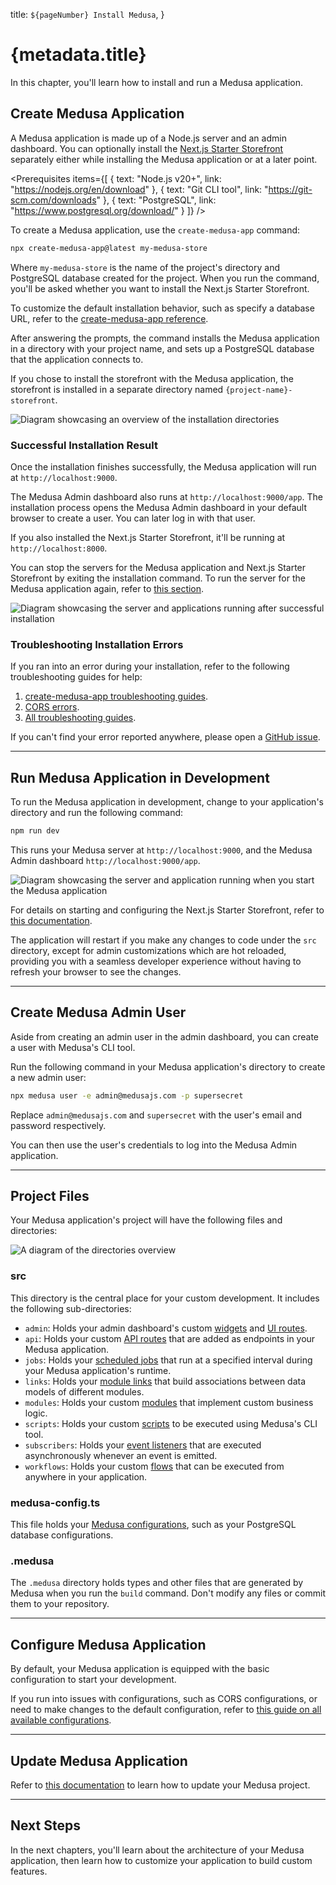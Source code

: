 
  title: `${pageNumber} Install Medusa`,
}

# {metadata.title}

In this chapter, you'll learn how to install and run a Medusa application.

## Create Medusa Application

A Medusa application is made up of a Node.js server and an admin dashboard. You can optionally install the [Next.js Starter Storefront](!resources!/nextjs-starter) separately either while installing the Medusa application or at a later point.

<Prerequisites items={[
  {
    text: "Node.js v20+",
    link: "https://nodejs.org/en/download"
  },
  {
    text: "Git CLI tool",
    link: "https://git-scm.com/downloads"
  },
  {
    text: "PostgreSQL",
    link: "https://www.postgresql.org/download/"
  }
]} />

To create a Medusa application, use the `create-medusa-app` command:

```bash
npx create-medusa-app@latest my-medusa-store
```

Where `my-medusa-store` is the name of the project's directory and PostgreSQL database created for the project. When you run the command, you'll be asked whether you want to install the Next.js Starter Storefront.

<Note>

To customize the default installation behavior, such as specify a database URL, refer to the [create-medusa-app reference](!resources!/create-medusa-app).

</Note>

After answering the prompts, the command installs the Medusa application in a directory with your project name, and sets up a PostgreSQL database that the application connects to.

If you chose to install the storefront with the Medusa application, the storefront is installed in a separate directory named `{project-name}-storefront`.

![Diagram showcasing an overview of the installation directories](https://res.cloudinary.com/dza7lstvk/image/upload/v1745856132/Medusa%20Resources/installation-dirs_x8jux4.jpg)

### Successful Installation Result

Once the installation finishes successfully, the Medusa application will run at `http://localhost:9000`.

The Medusa Admin dashboard also runs at `http://localhost:9000/app`. The installation process opens the Medusa Admin dashboard in your default browser to create a user. You can later log in with that user.

If you also installed the Next.js Starter Storefront, it'll be running at `http://localhost:8000`.

You can stop the servers for the Medusa application and Next.js Starter Storefront by exiting the installation command. To run the server for the Medusa application again, refer to [this section](#run-medusa-application-in-development).

![Diagram showcasing the server and applications running after successful installation](https://res.cloudinary.com/dza7lstvk/image/upload/v1745856706/Medusa%20Resources/success-overview_bj4pbt.jpg)

### Troubleshooting Installation Errors

If you ran into an error during your installation, refer to the following troubleshooting guides for help:

1. [create-medusa-app troubleshooting guides](!resources!/troubleshooting/create-medusa-app-errors).
2. [CORS errors](!resources!/troubleshooting/cors-errors).
3. [All troubleshooting guides](!resources!/troubleshooting).

If you can't find your error reported anywhere, please open a [GitHub issue](https://github.com/medusajs/medusa/issues/new/choose).

<Feedback
  question="Did you install Medusa successfully?"
  negativeQuestion="What errors or issues did you run into?"
  showDottedSeparator={false}
  positiveBtn="Yes"
  negativeBtn="No"
/>

---

## Run Medusa Application in Development

To run the Medusa application in development, change to your application's directory and run the following command:

```bash npm2yarn
npm run dev
```

This runs your Medusa server at `http://localhost:9000`, and the Medusa Admin dashboard `http://localhost:9000/app`.

![Diagram showcasing the server and application running when you start the Medusa application](https://res.cloudinary.com/dza7lstvk/image/upload/v1745856966/Medusa%20Resources/start-overview_aetplx.jpg)

<Note title="Tip">

For details on starting and configuring the Next.js Starter Storefront, refer to [this documentation](!resources!/nextjs-starter).

</Note>

The application will restart if you make any changes to code under the `src` directory, except for admin customizations which are hot reloaded, providing you with a seamless developer experience without having to refresh your browser to see the changes.

---

## Create Medusa Admin User

Aside from creating an admin user in the admin dashboard, you can create a user with Medusa's CLI tool.

Run the following command in your Medusa application's directory to create a new admin user:

```bash
npx medusa user -e admin@medusajs.com -p supersecret
```

Replace `admin@medusajs.com` and `supersecret` with the user's email and password respectively.

You can then use the user's credentials to log into the Medusa Admin application.

---

## Project Files

Your Medusa application's project will have the following files and directories:

![A diagram of the directories overview](https://res.cloudinary.com/dza7lstvk/image/upload/v1732803813/Medusa%20Book/medusa-dir-overview_v7ks0j.jpg)

### src

This directory is the central place for your custom development. It includes the following sub-directories:

- `admin`: Holds your admin dashboard's custom [widgets](../fundamentals/admin/widgets/page.mdx) and [UI routes](../fundamentals/admin/ui-routes/page.mdx).
- `api`: Holds your custom [API routes](../fundamentals/api-routes/page.mdx) that are added as endpoints in your Medusa application.
- `jobs`: Holds your [scheduled jobs](../fundamentals/scheduled-jobs/page.mdx) that run at a specified interval during your Medusa application's runtime.
- `links`: Holds your [module links](../fundamentals/module-links/page.mdx) that build associations between data models of different modules.
- `modules`: Holds your custom [modules](../fundamentals/modules/page.mdx) that implement custom business logic.
- `scripts`: Holds your custom [scripts](../fundamentals/custom-cli-scripts/page.mdx) to be executed using Medusa's CLI tool.
- `subscribers`: Holds your [event listeners](../fundamentals/events-and-subscribers/page.mdx) that are executed asynchronously whenever an event is emitted.
- `workflows`: Holds your custom [flows](../fundamentals/workflows/page.mdx) that can be executed from anywhere in your application.

### medusa-config.ts

This file holds your [Medusa configurations](../configurations/medusa-config/page.mdx), such as your PostgreSQL database configurations.

### .medusa

The `.medusa` directory holds types and other files that are generated by Medusa when you run the `build` command. Don't modify any files or commit them to your repository.

---

## Configure Medusa Application

By default, your Medusa application is equipped with the basic configuration to start your development.

If you run into issues with configurations, such as CORS configurations, or need to make changes to the default configuration, refer to [this guide on all available configurations](../configurations/medusa-config/page.mdx).

---

## Update Medusa Application

Refer to [this documentation](../update/page.mdx) to learn how to update your Medusa project.

---

## Next Steps

In the next chapters, you'll learn about the architecture of your Medusa application, then learn how to customize your application to build custom features.
